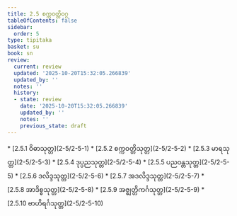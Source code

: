 ```yaml
---
title: 2.5 စက္ကဝတ္တိဝဂ္ဂ
tableOfContents: false
sidebar:
  order: 5
type: tipitaka
basket: su
book: sn
review:
  current: review
  updated: '2025-10-20T15:32:05.266839'
  updated_by: ''
  notes: ''
  history:
  - state: review
    date: '2025-10-20T15:32:05.266839'
    updated_by: ''
    notes: ''
    previous_state: draft
---
```



<DynamicBreadcrumb />


<ReviewStatus review={frontmatter.review} showDetails={true} />

<HypothesisAnnotation frontmatter={frontmatter} />



<TableOfContents book="sn" section="2.5">
* [2.5.1 ဝိဓာသုတ္တ](2-5/2-5-1)
* [2.5.2 စက္ကဝတ္တိသုတ္တ](2-5/2-5-2)
* [2.5.3 မာရသုတ္တ](2-5/2-5-3)
* [2.5.4 ဒုပ္ပညသုတ္တ](2-5/2-5-4)
* [2.5.5 ပညဝန္တသုတ္တ](2-5/2-5-5)
* [2.5.6 ဒလိဒ္ဒသုတ္တ](2-5/2-5-6)
* [2.5.7 အဒလိဒ္ဒသုတ္တ](2-5/2-5-7)
* [2.5.8 အာဒိစ္စသုတ္တ](2-5/2-5-8)
* [2.5.9 အဇ္ဈတ္တိကင်္ဂသုတ္တ](2-5/2-5-9)
* [2.5.10 ဗာဟိရင်္ဂသုတ္တ](2-5/2-5-10)
</TableOfContents>